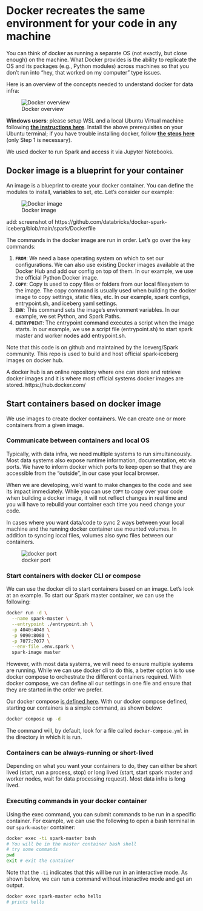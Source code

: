 # Docker recreates the same environment for your code in any machine

You can think of docker as running a separate OS (not exactly, but close enough) on the machine. What Docker provides is the ability to replicate the OS and its packages (e.g., Python modules) across machines so that you don't run into "hey, that worked on my computer" type issues. 

Here is an overview of the concepts needed to understand docker for data infra:

![Docker overview](/images/docker-for-de/docker-de.png)

**Windows users**: please setup WSL and a local Ubuntu Virtual machine following **[the instructions here](https://ubuntu.com/tutorials/install-ubuntu-on-wsl2-on-windows-10#1-overview)**. Install the above prerequisites on your Ubuntu terminal; if you have trouble installing docker, follow **[the steps here](https://www.digitalocean.com/community/tutorials/how-to-install-and-use-docker-on-ubuntu-22-04#step-1-installing-docker)** (only Step 1 is necessary). 

We used docker to run Spark and access it via Jupyter Notebooks.

## Docker image is a blueprint for your container 

An image is a blueprint to create your docker container. You can define the modules to install, variables to set, etc. Let's consider our example:

![Docker image](/images/docker-for-de/docker_image.png)

add: screenshot of https://github.com/databricks/docker-spark-iceberg/blob/main/spark/Dockerfile

The commands in the docker image are run in order. Let's go over the key commands:

1. **`FROM`**: We need a base operating system on which to set our configurations. We can also use existing Docker images available at the Docker Hub and add our config on top of them. In our example, we use the official Python Docker image.
2. **`COPY`**: Copy is used to copy files or folders from our local filesystem to the image. The copy command is usually used when building the docker image to copy settings, static files, etc. In our example, spark configs, entrypoint.sh, and iceberg yaml settings.
4. **`ENV`**: This command sets the image's environment variables. In our example, we set Python, and Spark Paths.
5. **`ENTRYPOINT`**: The entrypoint command executes a script when the image starts. In our example, we use a script file (entrypoint.sh) to start spark master and worker nodes add entrypoint.sh.

Note that this code is on github and maintained by the Iceverg/Spark community. This repo is used to build and host official spark-iceberg images on docker hub.

A docker hub is an online repository where one can store and retrieve docker images and it is where most official systems docker images are stored. https://hub.docker.com/

## Start containers based on docker image

We use images to create docker containers. We can create one or more containers from a given image.

### Communicate between containers and local OS

Typically, with data infra, we need multiple systems to run simultaneously. Most data systems also expose runtime information, documentation, etc via ports. We have to inform docker which ports to keep open so that they are accessible from the "outside", in our case your local browser.

When we are developing, we'd want to make changes to the code and see its impact immediately. While you can use `COPY` to copy over your code when building a docker image, it will not reflect changes in real time and you will have to rebuild your container each time you need change your code.

In cases where you want data/code to sync 2 ways between your local machine and the running docker container use mounted volumes. In addition to syncing local files, volumes also sync files between our containers.

![docker port](/images/docker-for-de/docker-port.png)

### Start containers with docker CLI or compose

We can use the docker cli to start containers based on an image. Let's look at an example. To start our Spark master container, we can use the following:

```bash
docker run -d \
  --name spark-master \
  --entrypoint ./entrypoint.sh \
  -p 4040:4040 \
  -p 9090:8080 \
  -p 7077:7077 \
  --env-file .env.spark \
  spark-image master
```

However, with most data systems, we will need to ensure multiple systems are running. While we can use docker cli to do this, a better option is to use docker compose to orchestrate the different containers required. With docker compose, we can define all our settings in one file and ensure that they are started in the order we prefer.

Our docker compose [is defined here](add: link). With our docker compose defined, starting our containers is a simple command, as shown below:

```bash
docker compose up -d
```

The command will, by default, look for a file called `docker-compose.yml` in the directory in which it is run. 

### Containers can be always-running or short-lived

Depending on what you want your containers to do, they can either be short lived (start, run a process, stop) or long lived (start, start spark master and worker nodes, wait for data processing request). Most data infra is long lived.

### Executing commands in your docker container

Using the exec command, you can submit commands to be run in a specific container. For example, we can use the following to open a bash terminal in our `spark-master` container:

```bash
docker exec -ti spark-master bash
# You will be in the master container bash shell
# try some commands
pwd 
exit # exit the container
```

Note that the `-ti` indicates that this will be run in an interactive mode. As shown below, we can run a command without interactive mode and get an output.

```bash
docker exec spark-master echo hello
# prints hello
```

